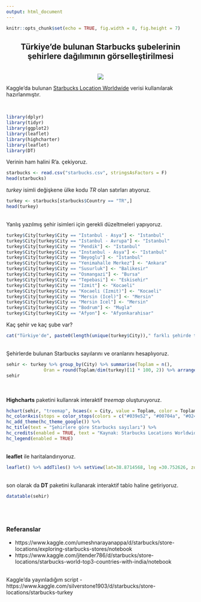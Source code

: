 ```yaml
---
output: html_document
---
```


```r
knitr::opts_chunk$set(echo = TRUE, fig.width = 8, fig.height = 7)
```

<center>
<h2>Türkiye'de bulunan Starbucks şubelerinin şehirlere dağılımının görselleştirilmesi </h2> <br>
![](https://scontent-otp1-1.xx.fbcdn.net/v/t1.0-9/10325145_10154052996529829_2480027482392710697_n.png?oh=bf195223552cc3736c12ba6408706971&oe=5926710F) </center>

Kaggle'da bulunan [Starbucks Location Worldwide](https://www.kaggle.com/starbucks/store-locations) verisi kullanılarak hazırlanmıştır. 

<br>

```r
library(dplyr)
library(tidyr)
library(ggplot2)
library(leaflet)
library(highcharter)
library(leaflet)
library(DT)
```

Verinin ham halini R'a. çekiyoruz.
<br>
```r
starbucks <- read.csv("starbucks.csv", stringsAsFactors = F)
head(starbucks)
```


*turkey* isimli değişkene ülke kodu *TR* olan satırları atıyoruz.
<br>
```r
turkey <- starbucks[starbucks$Country == "TR",]
head(turkey)
```



<br>
Yanlış yazılmış şehir isimleri için gerekli düzeltmeleri yapıyoruz.
```r
turkey$City[turkey$City == "Istanbul - Asya"] <- "Istanbul"
turkey$City[turkey$City == "Istanbul - Avrupa"] <- "Istanbul"
turkey$City[turkey$City == "Pendik"] <- "Istanbul"
turkey$City[turkey$City == "Instanbul - Asya"] <- "Istanbul"
turkey$City[turkey$City == "Beyoglu"] <- "Istanbul"
turkey$City[turkey$City == "Yenimahalle Merkez"] <- "Ankara"
turkey$City[turkey$City == "Susurluk"] <- "Balikesir"
turkey$City[turkey$City == "Osmangazi"] <- "Bursa"
turkey$City[turkey$City == "Tepebasi"] <- "Eskisehir"
turkey$City[turkey$City == "Izmit"] <- "Kocaeli"
turkey$City[turkey$City == "Kocaeli (Izmit)"] <- "Kocaeli"
turkey$City[turkey$City == "Mersin (Icel)"] <- "Mersin"
turkey$City[turkey$City == "Mersin Icel"] <- "Mersin"
turkey$City[turkey$City == "Bodrum"] <- "Mugla"
turkey$City[turkey$City == "Afyon"] <- "Afyonkarahisar"
``` 



Kaç şehir ve kaç şube var?
```r
cat("Türkiye'de", paste0(length(unique(turkey$City))," farklı şehirde toplam ", paste0(nrow(turkey))," şube bulunmaktadır."))
```

<br>
Şehirlerde bulunan Starbucks sayılarını ve oranlarını hesaplıyoruz.
```r
sehir <- turkey %>% group_by(City) %>% summarise(Toplam = n(), 
              Oran = round(Toplam/dim(turkey)[1] * 100, 2)) %>% arrange(desc(Toplam)) 
sehir
```
<br>
<br>
**Highcharts** paketini kullanrak interaktif *treemap* oluşturuyoruz.
```r
hchart(sehir, "treemap", hcaes(x = City, value = Toplam, color = Toplam )) %>%
hc_colorAxis(stops = color_stops(colors = c("#039e52", "#00704a", "#024c27"))) %>%
hc_add_theme(hc_theme_google()) %>%
hc_title(text = "Şehirlere göre Starbucks sayıları") %>%
hc_credits(enabled = TRUE, text = "Kaynak: Starbucks Locations Worldwide verisi - kaggle.com", style = list(fontSize = "10px")) %>%
hc_legend(enabled = TRUE)
```

<br>
**leaflet** ile haritalandırıyoruz.
<center>
```r
leaflet() %>% addTiles() %>% setView(lat=38.8714568, lng =30.752626, zoom= 5) %>% addCircles(lat= turkey$Latitude, lng = turkey$Longitude, color = "#024c27") %>% clearBounds()
```
</center>
<br>
son olarak da **DT** paketini kullanarak interaktif tablo haline getiriyoruz.
```r
datatable(sehir)
```
<br><br>


### Referanslar

* https://www.kaggle.com/umeshnarayanappa/d/starbucks/store-locations/exploring-starbucks-stores/notebook
* https://www.kaggle.com/jitender786/d/starbucks/store-locations/starbucks-world-top3-countries-with-india/notebook

<br>
Kaggle'da yayınladığım script - https://www.kaggle.com/silverstone1903/d/starbucks/store-locations/starbucks-turkey
<br>
<br>